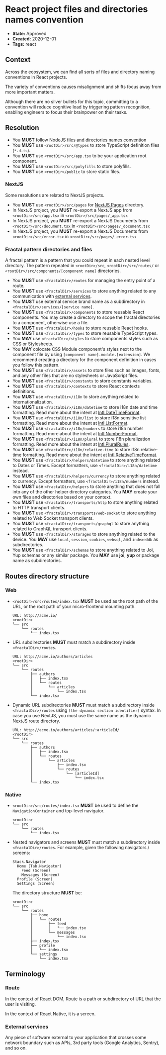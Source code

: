 # React project files and directories names convention

- **State:** Approved
- **Created:** 2020-12-01
- **Tags:** react

## Context

Across the ecosystem, we can find all sorts of files and directory naming
conventions in React projects.

The variety of conventions causes misalignment and shifts focus away from more
important matters.

Although there are no silver bullets for this topic, committing to a convention
will reduce cognitive load by triggering pattern recognition, enabling engineers
to focus their brainpower on their tasks.

## Resolution

- You **MUST** follow [NodeJS files and directories names convention](../3122196229EADME.md)
- You **MUST** use `<rootDir>/src/@types` to store TypeScript definition files
  (`*.d.ts`).
- You **MUST** use `<rootDir>/src/app.tsx` to be your application root
  component.
- You **MUST** use `<rootDir>/src/polyfills` to store polyfills.
- You **MUST** use `<rootDir>/public` to store static files.

### NextJS

Some resolutions are related to NextJS projects.

- You **MUST** use `<rootDir>/src/pages` for [NextJS Pages](https://nextjs.org/docs/basic-features/pages)
  directory.
- In NextJS project, you **MUST** re-export a NextJS app from
  `<rootDir>/src/app.tsx` in `<rootDir>/src/pages/_app.tsx`
- In NextJS project, you **MUST** re-export a NextJS Documents from
  `<rootDir>/src/document.tsx` in `<rootDir>/src/pages/_document.tsx`
- In NextJS project, you **MUST** re-export a NextJS Documents from
  `<rootDir>/src/error.tsx` in `<rootDir>/src/pages/_error.tsx`

### Fractal pattern directories and files

A fractal pattern is a pattern that you could repeat in each nested level
directory. The pattern repeated in `<rootDir>/src`, `<rootDir>/src/routes/` or
`<rootDir>/src/components/[component name]` directories.

- You **MUST** use `<fractalDir>/routes` for managing the entry point of a
  route.
- You **MUST** use `<fractalDir>/services` to store anything
  related to any communication with [external services](#external-services).
- You **MUST** use external service brand name as a subdirectory in
  `<fractalDir>/services/[service name]`.
- You **MUST** use `<fractalDir>/components` to store reusable React
  components. You may create a directory to scope the fractal directories to
  a component, otherwise use a file.
- You **MUST** use `<fractalDir>/hooks` to store reusable React
  hooks.
- You **MUST** use `<fractalDir>/types` to store reusable TypeScript types.
- You **MAY** use `<fractalDir>/styles` to store components styles such as
  CSS or Stylesheets.
- You **MAY** colocate CSS Module component's styles next to the component
  file by using `[component name].module.[extension]`. We recommend creating
  a directory for the component definition in cases you follow this pattern.
- You **MUST** use `<fractalDir>/assets` to store files such as images, fonts,
  and any other files that are no stylesheets or JavaScript files.
- You **MUST** use `<fractalDir>/constants` to store constants variables.
- You **MUST** use `<fractalDir>/contexts` to store React contexts definitions.
- You **MUST** use `<fractalDir>/i18n` to store anything
  related to Internationalization.
- You **MUST** use `<fractalDir>/i18n/datetime` to store i18n date
  and time formatting. Read more about the intent at [Intl.DateTimeFormat](https://developer.mozilla.org/en-US/docs/Web/JavaScript/Reference/Global_Objects/Intl/DateTimeFormat).
- You **MUST** use `<fractalDir>/i18n/list` to store i18n sensitive
  list formatting. Read more about the intent at [Intl.ListFormat](https://developer.mozilla.org/en-US/docs/Web/JavaScript/Reference/Global_Objects/Intl/ListFormat).
- You **MUST** use `<fractalDir>/i18n/numbers` to store i18n number
  formatting. Read more about the intent at [Intl.NumberFormat](https://developer.mozilla.org/en-US/docs/Web/JavaScript/Reference/Global_Objects/Intl/NumberFormat).
- You **MUST** use `<fractalDir>/i18n/plural` to store i18n
  pluralization formatting. Read more about the intent at [Intl.PluralRules](https://developer.mozilla.org/en-US/docs/Web/JavaScript/Reference/Global_Objects/Intl/PluralRules).
- You **MUST** use `<fractalDir>/i18n/relative-time` to store i18n
  relative-time formatting. Read more about the intent at [Intl.RelativeTimeFormat](https://developer.mozilla.org/en-US/docs/Web/JavaScript/Reference/Global_Objects/Intl/RelativeTimeFormat).
- You **MUST** use `<fractalDir>/helpers/datetime` to store anything related
  to Dates or Times. Except formatters, use `<fractalDir>/i18n/datetime`
  instead.
- You **MUST** use `<fractalDir>/helpers/currency` to store anything related
  to currency. Except formatters, use `<fractalDir>/i18n/numbers`
  instead.
- You **MUST** use `<fractalDir>/helpers` to store anything that does not
  fall into any of the other helper directory categories. You **MAY** create
  your own files and directories based on your context.
- You **MUST** use `<fractalDir>/transports/http` to store anything
  related to HTTP transport clients.
- You **MUST** use `<fractalDir>/transports/web-socket` to store
  anything related to Web Socket transport clients.
- You **MUST** use `<fractalDir>/transports/graphql` to store
  anything related to GraphQL transport clients.
- You **MUST** use `<fractalDir>/storages` to store anything related to the
  device. You **MAY** use `local`, `session`, `cookies`, `websql`, and
  `indexeddb` as subdirectories.
- You **MUST** use `<fractalDir>/schemas` to store anything related to Joi, Yup
  schemas or any similar package. You **MAY** use **joi**, **yup** or
  package name as subdirectories.

## Routes directory structure

### Web

- `<rootDir>/src/routes/index.tsx` **MUST** be used as the root path
  of the URL, or the root path of your micro-frontend mounting path.

  ```text
  URL: http://acme.io/
  <rootDir>
  └── src
      └── routes
          └── index.tsx
  ```

- URL subdirectories **MUST** must match a subdirectory inside
  `<fractalDir>/routes`.

  ```text
  URL: http://acme.io/authors/articles
  <rootDir>
  └── src
      └── routes
          ├── authors
          │   ├── index.tsx
          │   └── routes
          │       └── articles
          │           └── index.tsx
          └── index.tsx
  ```

- Dynamic URL subdirectories **MUST** must match a subdirectory inside
  `<fractalDir>/routes` using `[the dynamic section identifier]` syntax. In case
  you use NextJS, you must use the same name as the dynamic NextJS route
  directory.

  ```text
  URL: http://acme.io/authors/articles/:articleId/
  <rootDir>
  └── src
      └── routes
          ├── authors
          │   ├── index.tsx
          │   └── routes
          │       └── articles
          │           ├── index.tsx
          │           └── routes
          │               └── [articleId]
          │                   └── index.tsx
          └── index.tsx
  ```

### Native

- `<rootDir>/src/routes/index.tsx` **MUST** be used to define the
  `NavigationContainer` and top-level navigator.

  ```text
  <rootDir>
  └── src
      └── routes
          └── index.tsx
  ```

- Nested navigators and screens **MUST** must match a subdirectory
  inside `<fractalDir>/routes`. For example, given the following navigators /
  screens:

  ```text
  Stack.Navigator
    Home (Tab.Navigator)
      Feed (Screen)
      Messages (Screen)
    Profile (Screen)
    Settings (Screen)
  ```

  The directory structure **MUST** be:

  ```text
  <rootDir>
  └── src
      └── routes
          ├── home
          │   └── routes
          │       ├── feed
          │       │   └── index.tsx
          │       └── messages
          │           └── index.tsx
          ├── index.tsx
          ├── profile
          │   └── index.tsx
          └── settings
              └── index.tsx
  ```

## Terminology

### Route

In the context of React DOM, Route is a path or subdirectory of URL that the
user is visiting.

In the context of React Native, it is a screen.

### External services

Any piece of software external to your application that crosses some network
boundary such as APIs, 3rd party tools (Google Analytics, Sentry), and so on.
